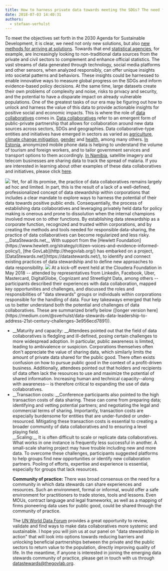 ---
title: How to harness private data towards meeting the SDGs? The need for data stewards
date: 2018-07-03 14:40:31
authors:
  - stefaan-verhulst
---

To meet the objectives set forth in the 2030 Agenda for Sustainable Development, it is clear, we need not only new solutions, but also [new methods for arriving at solutions](https://www.opendemocracy.net/stefaan-g-verhulst/from-resistance-to-reimagining-governance-6-shifts-that-can-improve-way-we-solve-).
Towards that end [statistical agencies](http://thegovlab.org/access-to-new-data-sources-for-statistics-business-models-and-incentives-for-the-corporate-sector/), for example, are increasingly looking to non-traditional data sources from the private and civil sectors to complement and enhance official statistics. The vast streams of data generated through technology, social media platforms and other sensors, when analyzed responsibly, can offer unique insights into societal patterns and behaviors.
These insights could be harnessed to enable innovative ways to measure global progress on the SDGs and inform evidence-based policy decisions. At the same time, large datasets create their own problems of complexity and noise, risks to privacy and security, and the potential to have a disparate impact on already vulnerable populations.
One of the greatest tasks of our era may be figuring out how to unlock and harness the value of this data to provide actionable insights for positive social and economic impacts.
This is where the role of [data collaboratives](http://datacollaboratives.org/) comes in.
[Data collaboratives](http://datacollaboratives.org/social-media.html) refer to an emergent form of public-private partnership that allows for collaboration around new data sources across sectors, SDGs and geographies.
Data collaborative-type entities and initiatives have emerged in sectors as varied as [agriculture](http://datacollaboratives.org/cases/intels-big-data-for-precision-farming.html), [climate change mitigation](http://datacollaboratives.org/cases/mapping-snow-melting-in-the-sierra-nevada.html), [gender](http://www.data2x.org/big-data-challenge-awards/) and [health](http://datacollaboratives.org/cases/kaiser-permanente-research-bank.html), among many others. [In Estonia](http://datacollaboratives.org/cases/mobile-positioning-for-tourism-statistics.html), anonymized mobile phone data is helping to understand the volume of tourism and foreign workers, and to tailor government services and transport options to them accordingly. [In Namibia](http://datacollaboratives.org/cases/tracking-malaria-in-namibia-with-cell-phone-data.html), satellite imagery and telecom businesses are sharing data to track the spread of malaria. If you are interested in learning about other examples of these data collaboratives and initiatives, please click [here](http://datacollaboratives.org/explorer.html).

<img src="//undataforum.org/WorldDataForum/wp-content/uploads/2018/07/dataCollaboratives.jpg" />
Yet, for all its promise, the practice of data collaboratives remains largely ad hoc and limited. In part, this is the result of a lack of a well-defined, professionalized concept of data stewardship within corporations that includes a clear mandate to explore ways to harness the potential of their data towards positive public ends.
Consequentially, the process of establishing data collaboratives and leveraging privately held data for policy making is onerous and prone to dissolution when the internal champions involved move on to other functions.
By establishing data stewardship as a corporate function, recognized and trusted within corporations, and by creating the methods and tools needed for responsible data-sharing, the practice of data collaboratives can become regularized and less risky.
__DataStewards.net__
With support from the [Hewlett Foundation](https://www.hewlett.org/strategy/citizen-voices-and-evidence-informed-policy/), [the GovLab](http://thegovlab.org/) has embarked on a project, [DataStewards.net](https://datastewards.net/), to identify and connect existing practices of data stewardship and to define new approaches to data responsibility.
<img src="//undataforum.org/WorldDataForum/wp-content/uploads/2018/07/dataStewards.jpg" />
At a kick-off event held at the Cloudera Foundation in May 2018 -- attended by representatives from Linkedin, Facebook, Uber, Mastercard, DigitalGlobe, Cognizant and Streetlight Data, among others -- participants described their experiences with data collaboration, mapped key opportunities and challenges, and discussed the roles and responsibilities of "data stewards" groups or individuals within corporations responsible for the handling of data.
Four key takeaways emerged that help us to better understand both the potential and challenges of data collaboratives. These are summarized briefly below ([longer version here](https://medium.com/@sverhulst/data-stewards-data-leadership-to-address-21st-century-challenges-3e956ecd7891)).
<ul>
 <li>__Maturity and capacity: __Attendees pointed out that the field of data collaboratives is fledgling and ill-defined, posing certain challenges to more widespread adoption. In particular, public awareness is limited, leading to ambivalence or suspicion. Corporations themselves often don't appreciate the value of sharing data, which similarly limits the amount of private data shared for the public good. There often exists confusion on how to pursue public good in the context of a profit-driven business. Additionally, attendees pointed out that holders and recipients of data often lack the resources to use and maximize the potential of shared information. Increasing human and technical capacity--along with awareness-- is therefore critical to expanding the use of data collaboratives.</li>
 <li>__Transaction costs: __Conference participants also pointed to the high transaction costs of data sharing. These can come from preparing data; identifying and vetting potential partners; and negotiating the legal and commercial terms of sharing. Importantly, transaction costs are especially burdensome for entities that are under-funded or under-resourced. Mitigating these transaction costs is essential to creating a broader community of data collaboratives and to ensuring a level playing field.</li>
__Scaling:__ It is often difficult to scale or replicate data collaboratives. What works in one instance is frequently less successful in another. A small-scale sharing project may have trouble including new and more data. To overcome these challenges, participants suggested platforms to help groups find new opportunities or identify new collaboration partners. Pooling of efforts, expertise and experience is essential, especially for groups that lack resources.
 
 __Community of practice:__ There was broad consensus on the need for a community in which data stewards can share experiences and resources. Such an environment, formal or informal, would offer a safe environment for practitioners to trade stories, tools and lessons. Even MOUs, contract language and legal frameworks, as well as a mapping of firms pioneering data uses for public good, could be shared through the community of practice.

The [UN World Data Forum](//undataforum.org/) provides a great opportunity to review, validate and find ways to make data collaboratives more systemic and sustainable. I hope you will join us at our panel on "data stewardship in action" that will look into options towards reducing barriers and unlocking beneficial partnerships between the private and the public sectors to return value to the population, directly improving quality of life.
In the meantime, if anyone is interested in joining the emerging data stewards community of practice, please get in touch with us through [datastewards@thegovlab.org](mailto:datastewards@thegovlab.org).
